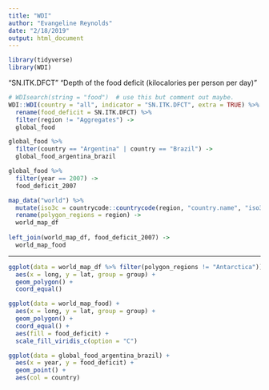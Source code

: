 ```yaml
---
title: "WDI"
author: "Evangeline Reynolds"
date: "2/18/2019"
output: html_document
---
```


```r
library(tidyverse)
library(WDI)
```

"SN.ITK.DFCT"    "Depth of the food deficit (kilocalories per person per day)"


```r
# WDIsearch(string = "food")  # use this but comment out maybe.
WDI::WDI(country = "all", indicator = "SN.ITK.DFCT", extra = TRUE) %>% 
  rename(food_deficit = SN.ITK.DFCT) %>% 
  filter(region != "Aggregates") ->
  global_food 
```

```r
global_food %>% 
  filter(country == "Argentina" | country == "Brazil") ->
  global_food_argentina_brazil
```



```r
global_food %>% 
  filter(year == 2007) ->
  food_deficit_2007

map_data("world") %>% 
  mutate(iso3c = countrycode::countrycode(region, "country.name", "iso3c")) %>% 
  rename(polygon_regions = region) ->
  world_map_df
  
left_join(world_map_df, food_deficit_2007) ->
  world_map_food
```

---


```r
ggplot(data = world_map_df %>% filter(polygon_regions != "Antarctica")) +
  aes(x = long, y = lat, group = group) +
  geom_polygon() +
  coord_equal()
```

```r
ggplot(data = world_map_food) +
  aes(x = long, y = lat, group = group) +
  geom_polygon() +
  coord_equal() +
  aes(fill = food_deficit) +
  scale_fill_viridis_c(option = "C") 
```


```r
ggplot(data = global_food_argentina_brazil) +
  aes(x = year, y = food_deficit) +
  geom_point() +
  aes(col = country)
```

